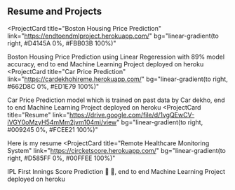 ## Resume and Projects

<ProjectCard
  title="Boston Housing Price Prediction"
  link="https://endtoendmlproject.herokuapp.com/"
  bg="linear-gradient(to right, #D4145A 0%, #FBB03B 100%)"
>
  Boston Housing Price Prediction using Linear Regeression with 89% model accuracy, end to end Machine Learning Project deployed on heroku 
</ProjectCard>
<ProjectCard
  title="Car Price Prediction"
  link="https://cardekhohireme.herokuapp.com/"
  bg="linear-gradient(to right, #662D8C 0%, #ED1E79 100%)"
>
  Car Price Prediction model which is trained on past data by Car dekho, end to end Machine Learning Project deployed on heroku
</ProjectCard>
<ProjectCard
  title="Resume"
  link="https://drive.google.com/file/d/1vgQEwCV-iVGY0oMzyH54mMm2jvm104mi/view"
  bg="linear-gradient(to right, #009245 0%, #FCEE21 100%)"
>
  Here is my resume
</ProjectCard>
<ProjectCard
  title="Remote Healthcare Monitoring System"
  link="https://circketscore.herokuapp.com/"
  bg="linear-gradient(to right, #D585FF 0%, #00FFEE 100%)"
>
  IPL First Innings Score Prediction 🏏 🎯, end to end Machine Learning Project deployed on heroku
</ProjectCard>
